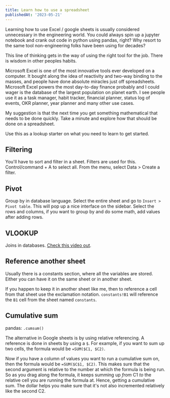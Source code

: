 ```yaml
---
title: Learn how to use a spreadsheet
publishedAt: '2023-05-21'
---
```


Learning how to use Excel / google sheets is usually considered unnecessary in the engineering world. You could always spin up a jupyter notebook and crank out code in python using pandas, right? Why resort to the same tool non-engineering folks have been using for decades?

This line of thinking gets in the way of using the right tool for the job. There is wisdom in other peoples habits.

Microsoft Excel is one of the most innovative tools ever developed on a computer. It bought along the idea of reactivity and two-way binding to the masses, and people have done absolute miracles just off spreadsheets. Microsoft Excel powers the most day-to-day finance probably and I could wager is the database of the largest population on planet earth. I see people use it as a task manager, habit tracker, financial planner, status log of events, OKR planner, year planner and many other use cases.

My suggestion is that the next time you get something mathematical that needs to be done quickly. Take a minute and explore how that should be done on a spreadsheet.

Use this as a lookup starter on what you need to learn to get started.

## Filtering

You'll have to sort and filter in a sheet. Filters are used for this. Control/command + A to select all. From the menu, select Data > Create a filter.

## Pivot

Group by in database language. Select the entire sheet and go to `Insert > Pivot table`. This will pop up a nice interface on the sidebar. Select the rows and columns, if you want to group by and do some math, add values after adding rows.

## VLOOKUP

Joins in databases. [Check this video out](https://www.youtube.com/watch?v=T0L-s86p1_g).

## Reference another sheet

Usually there is a constants section, where all the variables are stored. Either you can have it on the same sheet or in another sheet.

If you happen to keep it in another sheet like me, then to reference a cell from that sheet use the exclamation notation. `constants!B1` will reference the `B1` cell from the sheet named `constants`.

## Cumulative sum

pandas: `.cumsum()`

The alternative in Google sheets is by using relative referencing. A reference is done in sheets by using a `$`. For example, if you want to sum up two cells, the formula would be `=SUM($C1, $C2)`.

Now if you have a column of values you want to run a cumulative sum on, then the formula would be `=SUM($C$1, $C2)`. This makes sure that the second argument is relative to the number at which the formula is being run. So as you drag along the formula, it keeps summing up _from_ C1 _to_ the relative cell you are running the formula at. Hence, getting a cumulative sum. The dollar helps you make sure that it's not also incremented relatively like the second C2.
